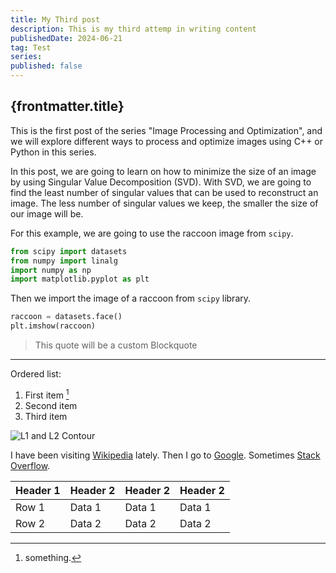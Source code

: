 ```yaml
---
title: My Third post
description: This is my third attemp in writing content
publishedDate: 2024-06-21
tag: Test
series:
published: false
---
```


## {frontmatter.title}

This is the first post of the series "Image Processing and Optimization", and we will explore different ways to process and optimize images using C++ or Python in this series.

In this post, we are going to learn on how to minimize the size of an image by using Singular Value Decomposition (SVD).
With SVD, we are going to find the least number of singular values that can be used to reconstruct an image.
The less number of singular values we keep, the smaller the size of our image will be.

For this example, we are going to use the raccoon image from `scipy`.

```python
from scipy import datasets
from numpy import linalg
import numpy as np
import matplotlib.pyplot as plt
```

Then we import the image of a raccoon from `scipy` library.

```python
raccoon = datasets.face()
plt.imshow(raccoon)
```

> This quote will be a custom Blockquote

---

Ordered list:
1. First item [^1]
2. Second item
3. Third item

[^1]: something.


![L1 and L2 Contour](https://upload.wikimedia.org/wikipedia/commons/thumb/f/f8/L1_and_L2_balls.svg/1024px-L1_and_L2_balls.svg.png "L1 and L2 Contour")


I have been visiting [Wikipedia](https://www.wikipedia.org/) lately.
Then I go to [Google](https://www.google.com/).
Sometimes [Stack Overflow](https://stackoverflow.com/).


| Header 1 | Header 2 | Header 2 | Header 2 |
|----------|----------|----------|----------|
| Row 1    | Data 1   | Data 1   | Data 1   |
| Row 2    | Data 2   | Data 2   | Data 2   |
